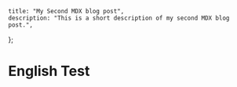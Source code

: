    title: "My Second MDX blog post",
    description: "This is a short description of my second MDX blog post.",
};

# English Test